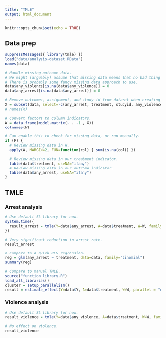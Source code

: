 ```yaml
---
title: "TMLE"
output: html_document
---
```


```r
knitr::opts_chunk$set(echo = TRUE)
```

## Data prep

```r
suppressMessages({ library(tmle) })
load("data/analysis-dataset.RData")
names(data)

# Handle missing outcome data.
# We might (arguably) assume that missing data means that no bad thing happened.
# There is probably some fancy missing data approach to use.
data$any_violence[is.na(data$any_violence)] = 0
data$any_arrest[is.na(data$any_arrest)] = 0

# Remove outcomes, assignment, and study id from dataset when creating X dataframe.
X = subset(data, select=-c(any_arrest, treatment, studyid, any_violence))
# names(X)

# Convert factors to column indicators.
W = data.frame(model.matrix(~ . -1 , X))
colnames(W)

# Can enable this to check for missing data, or run manually.
if (F) {
  # Review missing data in W.
  apply(W, MARGIN=2, FUN=function(col) { sum(is.na(col)) })

  # Review missing data in our treatment indicator.
  table(data$treatment, useNA="ifany")
  # Review missing data in our outcome indicator.
  table(data$any_arrest, useNA="ifany")
}

```

## TMLE

### Arrest analysis

```r
# Use default SL library for now.
system.time({
  result_arrest = tmle(Y=data$any_arrest, A=data$treatment, W=W, family="binomial")
})

# Very significant reduction in arrest rate.
result_arrest

# Compare to a quick OLS regression.
reg = glm(any_arrest ~ treatment, data=data, family="binomial")
summary(reg)

# Compare to manual TMLE.
source("function_library.R")
load_all_libraries()
cluster = setup_parallelism()
result = estimate_effect(Y=data$Y, A=data$treatment, W=W, parallel = "multicore", cluster=cluster)
```

### Violence analysis

```r
# Use default SL library for now.
result_violence = tmle(Y=data$any_violence, A=data$treatment, W=W, family="binomial")

# No effect on violence.
result_violence
```
